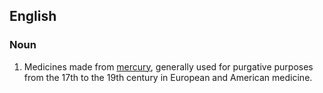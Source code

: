 ==English==

===Noun===
{{en-noun|-}}

# {{label|en|medical}} Medicines made from [[mercury]], generally used for purgative purposes from the 17th to the 19th century in European and American medicine.